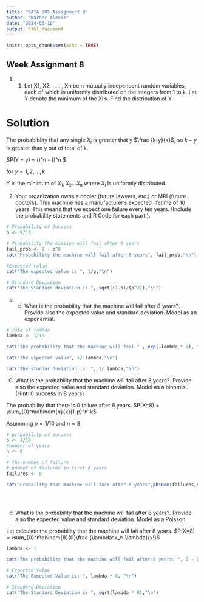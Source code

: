 ```yaml
---
title: "DATA 605 Assignment 8"
author: "Warner Alexis"
date: "2024-03-10"
output: html_document
---
```


```r
knitr::opts_chunk$set(echo = TRUE)
```

## Week Assignment 8 

1) 1. Let X1, X2, . . . , Xn be n mutually independent random variables, each of
which is uniformly distributed on the integers from 1 to k. Let Y denote the
minimum of the Xi’s. Find the distribution of Y .

# Solution 

The probabiblity that any single $X_i$ is greater that y $\frac {k-y}{k}$, so $k-y$ is greater than y out of total of k.

$P(Y = y) = (\frac {k-y}{k})^n - (\frac {k-(y+1)}{k})^n $

for $y = 1,2,...,k$.

Y is the minimum of $X_1,X_2...X_n$ where $X_i$ is uniformly distributed. 


2) Your organization owns a copier (future lawyers, etc.) or MRI (future doctors). This machine has a manufacturer’s expected lifetime of 10 years. This means that we expect one failure every ten years. (Include the probability statements and R Code for each part.).

```r
# Probability of Success 
p <- 9/10

# Probability the mission will fail after 8 years 
fail_prob <- 1 - p^8 
cat("Probability the machine will fail after 8 years", fail_prob,"\n")

#Expected value 
cat("The expected value is ", 1/p,"\n")

# Standard Deviation 
cat("The Standard deviation is ", sqrt((1-p)/(p^2)),"\n")


```
b) b. What is the probability that the machine will fail after 8 years?. Provide also the expected value and standard deviation. Model as an exponential. 

```r
# rate of lambda 
lambda <- 1/10

cat("The probability that the machine will fail " , exp(-lambda * 8), "\n")

cat("The expected value", 1/ lambda,"\n")

cat("The standar deviation is: ", 1/ lambda,"\n")
```
C) What is the probability that the machine will fail after 8 years?. Provide also the expected value and standard deviation. Model as a binomial. (Hint: 0 success in 8 years) 


The  probability that there is 0 failure after 8 years. 
$P(X=8) = \sum_{0}^n\dbinom{n}{k}(1-p)^n-k$

Asumming $p = 1/10$ and $n=8$

```r
# probability of success 
p <- 1/10
#number of years
n <- 8 

# the number of failure 
# number of failures in first 8 years
failures <- 0

cat("Probaility that machine will face after 8 years",pbinom(failures,n,p),"\n")


    
```


d) What is the probability that the machine will fail after 8 years?. Provide also the expected value and standard deviation. Model as a Poisson. 


Let calculate the probability that the machine will fail after 8 years. 
$P(X=8) = \sum_{0}^n\dbinom{8}{0}\frac {\lambda^x_e-\lambda}{x!}$

```r
lambda <- 1

cat("The probability that the machine will fail after 8 years: ", 1 - ppois(7, lambda*8),"\n")

# Expected Value
cat("The Expected Value is: ", lambda * 8, "\n")

# Standard Deviation 
cat("The Standard Deviation is ", sqrt(lambda * 8),"\n")
```

